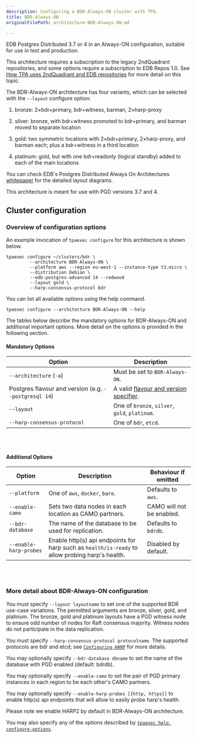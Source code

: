 ```yaml
---
description: Configuring a BDR-Always-ON cluster with TPA.
title: BDR-Always-ON
originalFilePath: architecture-BDR-Always-ON.md

---
```


EDB Postgres Distributed 3.7 or 4 in an Always-ON
configuration, suitable for use in test and production.

This architecture requires a subscription to the legacy 2ndQuadrant
repositories, and some options require a subscription to EDB Repos 1.0.
See [How TPA uses 2ndQuadrant and EDB repositories](reference/2q_and_edb_repositories/)
for more detail on this topic.

The BDR-Always-ON architecture has four variants, which can be
selected with the `--layout` configure option:

1.  bronze: 2×bdr+primary, bdr+witness, barman, 2×harp-proxy

2.  silver: bronze, with bdr+witness promoted to bdr+primary, and barman
    moved to separate location

3.  gold: two symmetric locations with 2×bdr+primary, 2×harp-proxy,
    and barman each; plus a bdr+witness in a third location

4.  platinum: gold, but with one bdr+readonly (logical standby) added to
    each of the main locations

You can check EDB's Postgres Distributed Always On Architectures
[whitepaper](https://www.enterprisedb.com/promote/bdr-always-on-architectures)
for the detailed layout diagrams.

This architecture is meant for use with PGD versions 3.7 and 4.

## Cluster configuration

### Overview of configuration options

An example invocation of `tpaexec configure` for this architecture
is shown below.

```shell
tpaexec configure ~/clusters/bdr \
         --architecture BDR-Always-ON \
         --platform aws --region eu-west-1 --instance-type t3.micro \
         --distribution Debian \
         --edb-postgres-advanced 14 --redwood
         --layout gold \
         --harp-consensus-protocol bdr
```

You can list all available options using the help command.

```shell
tpaexec configure --architecture BDR-Always-ON --help
```

The tables below describe the mandatory options for BDR-Always-ON
and additional important options.
More detail on the options is provided in the following section.

#### Mandatory Options

| Option                                                | Description                                                                               |
| ----------------------------------------------------- | ----------------------------------------------------------------------------------------- |
| `--architecture` (`-a`)                               | Must be set to `BDR-Always-ON`.                                                           |
| Postgres flavour and version (e.g. `--postgresql 14`) | A valid [flavour and version specifier](tpaexec-configure/#postgres-flavour-and-version). |
| `--layout`                                            | One of `bronze`, `silver`, `gold`, `platinum`.                                            |
| `--harp-consensus-protocol`                           | One of `bdr`, `etcd`.                                                                     |

<br/><br/>

#### Additional Options

| Option                 | Description                                                                                     | Behaviour if omitted      |
| ---------------------- | ----------------------------------------------------------------------------------------------- | ------------------------- |
| `--platform`           | One of `aws`, `docker`, `bare`.                                                                 | Defaults to `aws`.        |
| `--enable-camo`        | Sets two data nodes in each location as CAMO partners.                                          | CAMO will not be enabled. |
| `--bdr-database`       | The name of the database to be used for replication.                                            | Defaults to `bdrdb`.      |
| `--enable-harp-probes` | Enable http(s) api endpoints for harp such as `health/is-ready` to allow probing harp's health. | Disabled by default.      |

<br/><br/>

### More detail about BDR-Always-ON configuration

You must specify `--layout layoutname` to set one of the supported BDR
use-case variations. The permitted arguments are bronze, silver, gold, and
platinum. The bronze, gold and platinum layouts have a PGD witness node
to ensure odd number of nodes for Raft consensus majority. Witness nodes do
not participate in the data replication.

You must specify `--harp-consensus-protocol protocolname`. The supported
protocols are bdr and etcd; see [`Configuring HARP`](reference/harp/) for more details.

You may optionally specify `--bdr-database dbname` to set the name of
the database with PGD enabled (default: bdrdb).

You may optionally specify `--enable-camo` to set the pair of PGD
primary instances in each region to be each other's CAMO partners.

You may optionally specify `--enable-harp-probes [{http, https}]` to
enable http(s) api endpoints that will allow to easily probe harp's health.

Please note we enable HARP2 by default in BDR-Always-ON architecture.

You may also specify any of the options described by
[`tpaexec help configure-options`](tpaexec-configure/).
